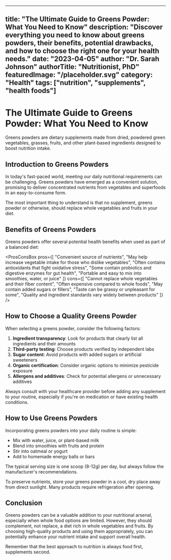 
---
title: "The Ultimate Guide to Greens Powder: What You Need to Know"
description: "Discover everything you need to know about greens powders, their benefits, potential drawbacks, and how to choose the right one for your health needs."
date: "2023-04-05"
author: "Dr. Sarah Johnson"
authorTitle: "Nutritionist, PhD"
featuredImage: "/placeholder.svg"
category: "Health"
tags: ["nutrition", "supplements", "health foods"]
---

# The Ultimate Guide to Greens Powder: What You Need to Know

<InfoBox title="What are Greens Powders?" variant="info">
  Greens powders are dietary supplements made from dried, powdered green vegetables, grasses, fruits, and other plant-based ingredients designed to boost nutrition intake.
</InfoBox>

## Introduction to Greens Powders

In today's fast-paced world, meeting our daily nutritional requirements can be challenging. Greens powders have emerged as a convenient solution, promising to deliver concentrated nutrients from vegetables and superfoods in an easy-to-consume form.

<QuoteBlock author="Dr. Michael Greger" source="How Not to Die">
  The most important thing to understand is that no supplement, greens powder or otherwise, should replace whole vegetables and fruits in your diet.
</QuoteBlock>

## Benefits of Greens Powders

Greens powders offer several potential health benefits when used as part of a balanced diet:

<ProsConsBox 
  pros={[
    "Convenient source of nutrients",
    "May help increase vegetable intake for those who dislike vegetables",
    "Often contains antioxidants that fight oxidative stress",
    "Some contain probiotics and digestive enzymes for gut health",
    "Portable and easy to mix into smoothies, water, or juice"
  ]}
  cons={[
    "Cannot replace whole vegetables and their fiber content",
    "Often expensive compared to whole foods",
    "May contain added sugars or fillers",
    "Taste can be grassy or unpleasant for some",
    "Quality and ingredient standards vary widely between products"
  ]}
/>

## How to Choose a Quality Greens Powder

When selecting a greens powder, consider the following factors:

1. **Ingredient transparency**: Look for products that clearly list all ingredients and their amounts
2. **Third-party testing**: Choose products verified by independent labs
3. **Sugar content**: Avoid products with added sugars or artificial sweeteners
4. **Organic certification**: Consider organic options to minimize pesticide exposure
5. **Allergens and additives**: Check for potential allergens or unnecessary additives

<Callout>
  Always consult with your healthcare provider before adding any supplement to your routine, especially if you're on medication or have existing health conditions.
</Callout>

## How to Use Greens Powders

Incorporating greens powders into your daily routine is simple:

- Mix with water, juice, or plant-based milk
- Blend into smoothies with fruits and protein
- Stir into oatmeal or yogurt
- Add to homemade energy balls or bars

The typical serving size is one scoop (8-12g) per day, but always follow the manufacturer's recommendations.

<InfoBox title="Storage Tip" variant="success">
  To preserve nutrients, store your greens powder in a cool, dry place away from direct sunlight. Many products require refrigeration after opening.
</InfoBox>

## Conclusion

Greens powders can be a valuable addition to your nutritional arsenal, especially when whole food options are limited. However, they should complement, not replace, a diet rich in whole vegetables and fruits. By choosing high-quality products and using them appropriately, you can potentially enhance your nutrient intake and support overall health.

Remember that the best approach to nutrition is always food first, supplements second.
